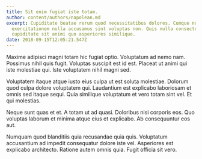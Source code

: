 ```yaml
---
title: Sit enim fugiat iste totam.
author: content/authors/napolean.md
excerpt: Cupiditate beatae rerum quod necessitatibus dolores. Cumque non sed qui
  exercitationem nulla accusamus sint voluptas non. Quis nulla consectetur
  cupiditate sit animi quo asperiores similique.
date: 2018-09-15T12:05:21.547Z
---
```

Maxime adipisci magni totam hic fugiat optio. Voluptatum ad nemo nam. Possimus nihil quis fugit. Voluptas suscipit est id est. Placeat ut animi qui iste molestiae qui. Iste voluptatem nihil magni sed.
 Voluptatem itaque atque iusto eius culpa ut est soluta molestiae. Dolorum quod culpa dolore voluptatem qui. Laudantium est explicabo laboriosam et omnis sed itaque sequi. Quia similique voluptatum et vero totam sint vel. Et qui molestias.
 Neque sunt quas et et. A totam ut ad quasi. Doloribus nisi corporis eos. Quo voluptas laborum et minima atque eius et explicabo. Ab consequuntur eos aut.
 Numquam quod blanditiis quia recusandae quia quis. Voluptatum accusantium ad impedit consequatur dolore iste vel. Asperiores est explicabo architecto. Ratione autem omnis quia. Fugit officia sit vero.